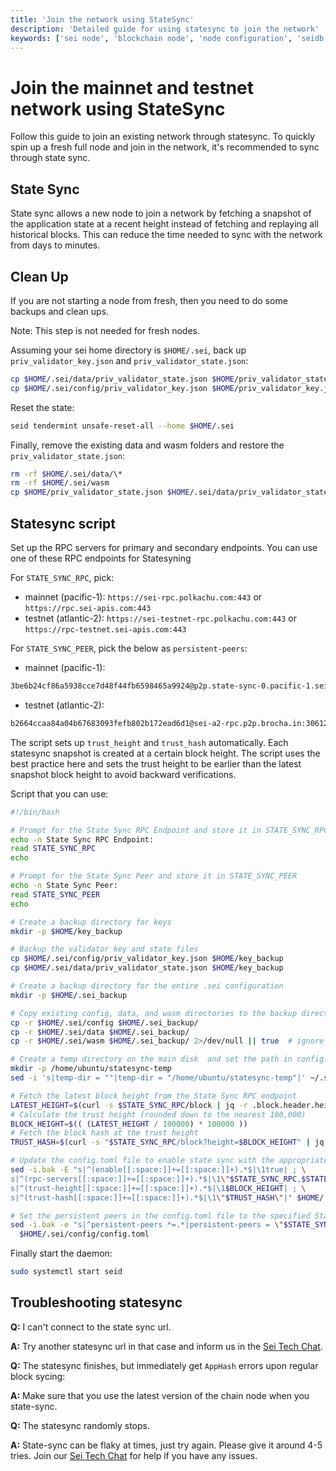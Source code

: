 ```yaml
---
title: 'Join the network using StateSync'
description: 'Detailed guide for using statesync to join the network'
keywords: ['sei node', 'blockchain node', 'node configuration', 'seidb', 'node maintenance', 'system operations']
---
```



# Join the mainnet and testnet network using StateSync

Follow this guide to join an existing network through statesync. To quickly spin up a fresh full node and join in the network, it's recommended to sync through state sync.

## State Sync

State sync allows a new node to join a network by fetching a snapshot of the application state at a recent height instead of fetching and replaying all historical blocks. This can reduce the time needed to sync with the network from days to minutes.

## Clean Up

If you are not starting a node from fresh, then you need to do some backups and clean ups.

<Callout type="info">Note: This step is not needed for fresh nodes.</Callout>

Assuming your sei home directory is `$HOME/.sei`, back up `priv_validator_key.json` and `priv_validator_state.json`:

```bash
cp $HOME/.sei/data/priv_validator_state.json $HOME/priv_validator_state.json
cp $HOME/.sei/config/priv_validator_key.json $HOME/priv_validator_key.json
```

Reset the state:

```bash
seid tendermint unsafe-reset-all --home $HOME/.sei
```

Finally, remove the existing data and wasm folders and restore the `priv_validator_state.json`:

```bash
rm -rf $HOME/.sei/data/\*
rm -rf $HOME/.sei/wasm
cp $HOME/priv_validator_state.json $HOME/.sei/data/priv_validator_state.json
```

## Statesync script

Set up the RPC servers for primary and secondary endpoints. You can use one of these RPC endpoints for Statesyning

For `STATE_SYNC_RPC`, pick:

- mainnet (pacific-1): `https://sei-rpc.polkachu.com:443` or `https://rpc.sei-apis.com:443`
- testnet (atlantic-2): `https://sei-testnet-rpc.polkachu.com:443` or `https://rpc-testnet.sei-apis.com:443`

For `STATE_SYNC_PEER`, pick the below as `persistent-peers`:

- mainnet (pacific-1):

```bash
3be6b24cf86a5938cce7d48f44fb6598465a9924@p2p.state-sync-0.pacific-1.seinetwork.io:26656,b21279d7092fde2e41770832a1cacc7d0051e9dc@p2p.state-sync-1.pacific-1.seinetwork.io:26656,616c05e9ba24acc89c0de630b5e3adbedaebb478@p2p.state-sync-2.pacific-1.seinetwork.io:26656
```

- testnet (atlantic-2):

```bash
b2664ccaa84a04b67683093fefb802b172ead6d1@sei-a2-rpc.p2p.brocha.in:30612,babc3f3f7804933265ec9c40ad94f4da8e9e0017@testnet-seed.rhinostake.com:11956
```

The script sets up `trust_height` and `trust_hash` automatically. Each statesync snapshot is created at a certain block height. The script uses the best practice here and sets the trust height to be earlier than the latest snapshot block height to avoid backward verifications.

Script that you can use:

```bash filename="state_sync.sh"
#!/bin/bash

# Prompt for the State Sync RPC Endpoint and store it in STATE_SYNC_RPC
echo -n State Sync RPC Endpoint:
read STATE_SYNC_RPC
echo

# Prompt for the State Sync Peer and store it in STATE_SYNC_PEER
echo -n State Sync Peer:
read STATE_SYNC_PEER
echo

# Create a backup directory for keys
mkdir -p $HOME/key_backup

# Backup the validator key and state files
cp $HOME/.sei/config/priv_validator_key.json $HOME/key_backup
cp $HOME/.sei/data/priv_validator_state.json $HOME/key_backup

# Create a backup directory for the entire .sei configuration
mkdir -p $HOME/.sei_backup

# Copy existing config, data, and wasm directories to the backup directory
cp -r $HOME/.sei/config $HOME/.sei_backup/
cp -r $HOME/.sei/data $HOME/.sei_backup/
cp -r $HOME/.sei/wasm $HOME/.sei_backup/ 2>/dev/null || true  # ignore error if wasm doesn't exist

# Create a temp directory on the main disk  and set the path in config.toml
mkdir -p /home/ubuntu/statesync-temp
sed -i 's|temp-dir = ""|temp-dir = "/home/ubuntu/statesync-temp"|' ~/.sei/config/config.toml

# Fetch the latest block height from the State Sync RPC endpoint
LATEST_HEIGHT=$(curl -s $STATE_SYNC_RPC/block | jq -r .block.header.height)
# Calculate the trust height (rounded down to the nearest 100,000)
BLOCK_HEIGHT=$(( (LATEST_HEIGHT / 100000) * 100000 ))
# Fetch the block hash at the trust height
TRUST_HASH=$(curl -s "$STATE_SYNC_RPC/block?height=$BLOCK_HEIGHT" | jq -r .block_id.hash)

# Update the config.toml file to enable state sync with the appropriate settings
sed -i.bak -E "s|^(enable[[:space:]]+=[[:space:]]+).*$|\1true| ; \
s|^(rpc-servers[[:space:]]+=[[:space:]]+).*$|\1\"$STATE_SYNC_RPC,$STATE_SYNC_RPC\"| ; \
s|^(trust-height[[:space:]]+=[[:space:]]+).*$|\1$BLOCK_HEIGHT| ; \
s|^(trust-hash[[:space:]]+=[[:space:]]+).*$|\1\"$TRUST_HASH\"|" $HOME/.sei/config/config.toml

# Set the persistent peers in the config.toml file to the specified State Sync Peer
sed -i.bak -e "s|^persistent-peers *=.*|persistent-peers = \"$STATE_SYNC_PEER\"|" \
  $HOME/.sei/config/config.toml
```

Finally start the daemon:

```bash
sudo systemctl start seid
```

## Troubleshooting statesync

**Q:** I can't connect to the state sync url.

**A:** Try another statesync url in that case and inform us in the [Sei Tech Chat](https://t.me/+KZdhZ1eE-G01NmZk).

**Q:** The statesync finishes, but immediately get `AppHash` errors upon regular block sycing:

**A:** Make sure that you use the latest version of the chain node when you state-sync.

**Q:** The statesync randomly stops.

**A:** State-sync can be flaky at times, just try again. Please give it around 4-5 tries. Join our [Sei Tech Chat](https://t.me/+KZdhZ1eE-G01NmZk) for help if you have any issues.
